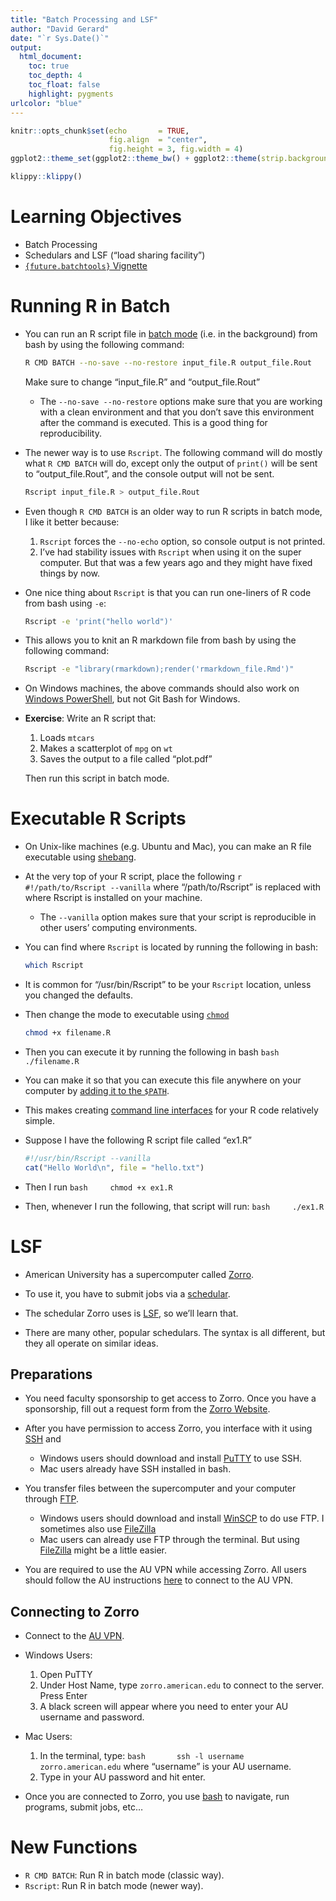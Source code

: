 ```yaml
---
title: "Batch Processing and LSF"
author: "David Gerard"
date: "`r Sys.Date()`"
output:  
  html_document:
    toc: true
    toc_depth: 4
    toc_float: false
    highlight: pygments
urlcolor: "blue"
---
```


```r
knitr::opts_chunk$set(echo       = TRUE, 
                      fig.align  = "center",
                      fig.height = 3, fig.width = 4)
ggplot2::theme_set(ggplot2::theme_bw() + ggplot2::theme(strip.background = ggplot2::element_rect(fill = "white")))
```

```r
klippy::klippy()
```

# Learning Objectives

- Batch Processing
- Schedulars and LSF ("load sharing facility")
- [`{future.batchtools}` Vignette](https://cran.r-project.org/web/packages/future.batchtools/vignettes/future.batchtools.html)

# Running R in Batch

- You can run an R script file in [batch mode](https://en.wikipedia.org/wiki/Batch_processing) (i.e. in the background) from bash by using the following command:

    ```bash
    R CMD BATCH --no-save --no-restore input_file.R output_file.Rout
    ```
    
    Make sure to change "input_file.R" and "output_file.Rout"

    - The `--no-save --no-restore` options make sure that you are working with a clean environment and that you don’t save this environment after the command is executed. This is a good thing for reproducibility.

- The newer way is to use `Rscript`. The following command will do mostly what `R CMD BATCH` will do, except only the output of `print()` will be sent to "output_file.Rout", and the console output will not be sent.

    ```bash
    Rscript input_file.R > output_file.Rout
    ```
    
- Even though `R CMD BATCH` is an older way to run R scripts in batch mode, I like it better because:
    1. `Rscript` forces the `--no-echo` option, so console output is not printed.
    2. I've had stability issues with `Rscript` when using it on the super computer. But that was a few years ago and they might have fixed things by now.
    
- One nice thing about `Rscript` is that you can run one-liners of R code from bash using `-e`:

    ```bash
    Rscript -e 'print("hello world")'
    ```

- This allows you to knit an R markdown file from bash by using the following command:

    ```bash
    Rscript -e "library(rmarkdown);render('rmarkdown_file.Rmd')"
    ```

- On Windows machines, the above commands should also work on [Windows PowerShell](https://en.wikipedia.org/wiki/PowerShell), but not Git Bash for Windows.

- **Exercise**: Write an R script that:
    1. Loads `mtcars`
    2. Makes a scatterplot of `mpg` on `wt`
    3. Saves the output to a file called "plot.pdf"
    
    Then run this script in batch mode.

# Executable R Scripts

- On Unix-like machines (e.g. Ubuntu and Mac), you can make an R file executable using [shebang](https://en.wikipedia.org/wiki/Shebang_(Unix)).

- At the very top of your R script, place the following
    ```r
    #!/path/to/Rscript --vanilla
    ```
    where "/path/to/Rscript" is replaced with where Rscript is installed on your machine.
    
    - The `--vanilla` option makes sure that your script is reproducible in other users' computing environments.
    
- You can find where `Rscript` is located by running the following in bash:

    ```bash
    which Rscript
    ```

- It is common for "/usr/bin/Rscript" to be your `Rscript` location, unless you changed the defaults.
    
- Then change the mode to executable using [`chmod`](https://en.wikipedia.org/wiki/Chmod)

    ```bash
    chmod +x filename.R
    ```

- Then you can execute it by running the following in bash
    ```bash
    ./filename.R
    ```

- You can make it so that you can execute this file anywhere on your computer by [adding it to the `$PATH`](https://stackoverflow.com/questions/14637979/how-to-permanently-set-path-on-linux-unix).

- This makes creating [command line interfaces](https://en.wikipedia.org/wiki/Command-line_interface) for your R code relatively simple.

- Suppose I have the following R script file called "ex1.R"

    ```r
    #!/usr/bin/Rscript --vanilla
    cat("Hello World\n", file = "hello.txt")
    ```

- Then I run
    ```bash
    chmod +x ex1.R
    ```

- Then, whenever I run the following, that script will run:
    ```bash
    ./ex1.R
    ```

# LSF

- American University has a supercomputer called [Zorro](https://www.american.edu/cas/hpc/).

- To use it, you have to submit jobs via a [schedular](https://en.wikipedia.org/wiki/Job_scheduler).

- The schedular Zorro uses is [LSF](https://en.wikipedia.org/wiki/IBM_Spectrum_LSF), so we'll learn that.

- There are many other, popular schedulars. The syntax is all different, but they all operate on similar ideas.

## Preparations

- You need faculty sponsorship to get access to Zorro. Once you have a sponsorship, fill out a request form from the [Zorro Website](https://www.american.edu/cas/hpc/).

- After you have permission to access Zorro, you interface with it using [SSH](https://en.wikipedia.org/wiki/Secure_Shell) and 
    - Windows users should download and install [PuTTY](https://www.chiark.greenend.org.uk/~sgtatham/putty/latest.html) to use SSH.
    - Mac users already have SSH installed in bash.

- You transfer files between the supercomputer and your computer through [FTP](https://en.wikipedia.org/wiki/File_Transfer_Protocol).
    - Windows users should download and install [WinSCP](www.winscp.net) to do use FTP. I sometimes also use [FileZilla](https://filezilla-project.org/)
    - Mac users can already use FTP through the terminal. But using [FileZilla](https://filezilla-project.org/) might be a little easier.

- You are required to use the AU VPN while accessing Zorro. All users should follow the AU instructions [here](https://www.american.edu/oit/network/vpn.cfm) to connect to the AU VPN.

## Connecting to Zorro

- Connect to the [AU VPN](https://www.american.edu/oit/network/vpn.cfm).

- Windows Users: 
    1. Open PuTTY
    2. Under Host Name, type `zorro.american.edu` to connect to the server. Press Enter
    3. A black screen will appear where you need to enter your AU username and password.
    
- Mac Users:
    1. In the terminal, type:
        ```bash
        ssh -l username zorro.american.edu
        ```
        where "username" is your AU username.
    2. Type in your AU password and hit enter.
    
- Once you are connected to Zorro, you use [bash](./01_basic_bash.html) to navigate, run programs, submit jobs, etc...

# New Functions

- `R CMD BATCH`: Run R in batch mode (classic way).
- `Rscript`: Run R in batch mode (newer way).
